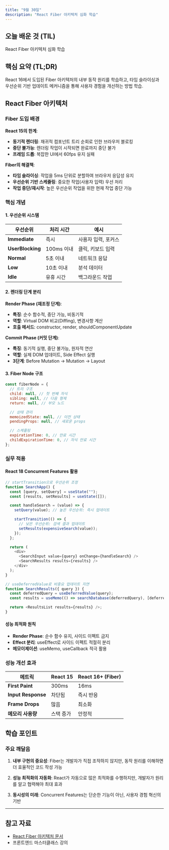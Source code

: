 ```yaml
---
title: "9월 30일"
description: "React Fiber 아키텍처 심화 학습"
---
```


## 오늘 배운 것 (TIL)

React Fiber 아키텍처 심화 학습

## 핵심 요약 (TL;DR)

React 16에서 도입된 Fiber 아키텍처의 내부 동작 원리를 학습하고, 타임 슬라이싱과 우선순위 기반 업데이트 메커니즘을 통해 사용자 경험을 개선하는 방법 학습.

## React Fiber 아키텍처

### Fiber 도입 배경

**React 15의 한계**:

- **동기적 렌더링**: 재귀적 컴포넌트 트리 순회로 인한 브라우저 블로킹
- **중단 불가능**: 렌더링 작업이 시작되면 완료까지 중단 불가
- **프레임 드롭**: 복잡한 UI에서 60fps 유지 실패

**Fiber의 해결책**:

- **타임 슬라이싱**: 작업을 5ms 단위로 분할하여 브라우저 응답성 유지
- **우선순위 기반 스케줄링**: 중요한 작업(사용자 입력) 우선 처리
- **작업 중단/재시작**: 높은 우선순위 작업을 위한 현재 작업 중단 가능

### 핵심 개념

#### 1. 우선순위 시스템

| 우선순위         | 처리 시간  | 예시                |
| ---------------- | ---------- | ------------------- |
| **Immediate**    | 즉시       | 사용자 입력, 포커스 |
| **UserBlocking** | 100ms 이내 | 클릭, 키보드 입력   |
| **Normal**       | 5초 이내   | 네트워크 응답       |
| **Low**          | 10초 이내  | 분석 데이터         |
| **Idle**         | 유휴 시간  | 백그라운드 작업     |

#### 2. 렌더링 단계 분리

**Render Phase (재조정 단계)**:

- **특징**: 순수 함수적, 중단 가능, 비동기적
- **역할**: Virtual DOM 비교(Diffing), 변경사항 계산
- **호출 메서드**: constructor, render, shouldComponentUpdate

**Commit Phase (커밋 단계)**:

- **특징**: 동기적 실행, 중단 불가능, 원자적 연산
- **역할**: 실제 DOM 업데이트, Side Effect 실행
- **3단계**: Before Mutation → Mutation → Layout

#### 3. Fiber Node 구조

```javascript
const fiberNode = {
  // 트리 구조
  child: null, // 첫 번째 자식
  sibling: null, // 다음 형제
  return: null, // 부모 노드

  // 상태 관리
  memoizedState: null, // 이전 상태
  pendingProps: null, // 새로운 props

  // 스케줄링
  expirationTime: 0, // 만료 시간
  childExpirationTime: 0, // 자식 만료 시간
};
```

### 실무 적용

#### React 18 Concurrent Features 활용

```javascript
// startTransition으로 우선순위 조정
function SearchApp() {
  const [query, setQuery] = useState("");
  const [results, setResults] = useState([]);

  const handleSearch = (value) => {
    setQuery(value); // 높은 우선순위: 즉시 업데이트

    startTransition(() => {
      // 낮은 우선순위: 검색 결과 업데이트
      setResults(expensiveSearch(value));
    });
  };

  return (
    <div>
      <SearchInput value={query} onChange={handleSearch} />
      <SearchResults results={results} />
    </div>
  );
}

// useDeferredValue로 비중요 업데이트 지연
function SearchResults({ query }) {
  const deferredQuery = useDeferredValue(query);
  const results = useMemo(() => searchDatabase(deferredQuery), [deferredQuery]);

  return <ResultsList results={results} />;
}
```

#### 성능 최적화 원칙

- **Render Phase**: 순수 함수 유지, 사이드 이펙트 금지
- **Effect 분리**: useEffect로 사이드 이펙트 적절히 분리
- **메모이제이션**: useMemo, useCallback 적극 활용

### 성능 개선 효과

| 메트릭             | React 15  | React 16+ (Fiber) |
| ------------------ | --------- | ----------------- |
| **First Paint**    | 300ms     | 16ms              |
| **Input Response** | 차단됨    | 즉시 반응         |
| **Frame Drops**    | 많음      | 최소화            |
| **메모리 사용량**  | 스택 증가 | 안정적            |

## 학습 포인트

### 주요 깨달음

1. **내부 구현의 중요성**: Fiber는 개발자가 직접 조작하지 않지만, 동작 원리를 이해하면 더 효율적인 코드 작성 가능

2. **성능 최적화의 자동화**: React가 자동으로 많은 최적화를 수행하지만, 개발자가 원리를 알고 협력해야 최대 효과

3. **동시성의 미래**: Concurrent Features는 단순한 기능이 아닌, 사용자 경험 혁신의 기반

---

## 참고 자료

- [React Fiber 아키텍처 문서](/content/docs/personal/lecture/master-class/react-next/fiber.mdx)
- 프론트엔드 마스터클래스 강의
